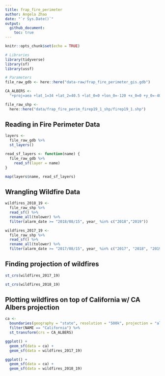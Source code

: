 ```yaml
---
title: frap_fire_perimeter
author: Angela Zhao
date: "`r Sys.Date()`"
output: 
  github_document:
    toc: true
---
```


```r
knitr::opts_chunk$set(echo = TRUE)
```


```r
# Libraries
library(tidyverse)
library(sf)
library(ussf)

# Parameters
file_raw_gdb <- here::here("data-raw/frap_fire_perimeter_gis.gdb")

CA_ALBERS <- 
  "+proj=aea +lat_1=34 +lat_2=40.5 +lat_0=0 +lon_0=-120 +x_0=0 +y_0=-4000000 +ellps=WGS84 +datum=WGS84 +units=m +no_defs"

file_raw_shp <- 
  here::here("data/frap_fire_perim_firep19_1_shp/firep19_1.shp")

```

## Reading in Fire Perimeter Data

```r
layers <-
  file_raw_gdb %>% 
  st_layers()

read_sf_layers <- function(name) {
  file_raw_gdb %>% 
    read_sf(layer = name)
}

map(layers$name, read_sf_layers)

```

## Wrangling Wildfire Data

```r
wildfires_2018_19 <-
  file_raw_shp %>% 
  read_sf() %>% 
  rename_all(tolower) %>% 
  filter(alarm_date >= "2018/08/15", year_ %in% c("2018","2019"))

wildfires_2017_19 <-
  file_raw_shp %>% 
  read_sf() %>% 
  rename_all(tolower) %>% 
  filter(alarm_date >= "2017/08/15", year_ %in% c("2017", "2018", "2019"))

```

## Finding projection of wildfires

```r
st_crs(wildfires_2017_19)

st_crs(wildfires_2018_19)

```

## Plotting wildfires on top of California w/ CA Albers projection

```r
ca <-
  boundaries(geography = "state", resolution = "500k", projection = "albers") %>% 
  filter(NAME == "California") %>% 
  st_transform(crs = CA_ALBERS)

ggplot() +
  geom_sf(data = ca) +
  geom_sf(data = wildfires_2017_19)

ggplot() +
  geom_sf(data = ca) +
  geom_sf(data = wildfires_2018_19)


```
